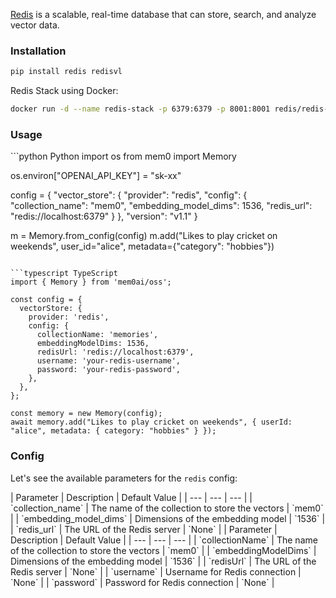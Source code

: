 [Redis](https://redis.io/) is a scalable, real-time database that can store, search, and analyze vector data.

### Installation
```bash
pip install redis redisvl
```

Redis Stack using Docker:
```bash
docker run -d --name redis-stack -p 6379:6379 -p 8001:8001 redis/redis-stack:latest
```

### Usage

<CodeGroup>
```python Python
import os
from mem0 import Memory

os.environ["OPENAI_API_KEY"] = "sk-xx"

config = {
    "vector_store": {
        "provider": "redis",
        "config": {
            "collection_name": "mem0",
            "embedding_model_dims": 1536,
            "redis_url": "redis://localhost:6379"
        }
    },
    "version": "v1.1"
}

m = Memory.from_config(config)
m.add("Likes to play cricket on weekends", user_id="alice", metadata={"category": "hobbies"})
```

```typescript TypeScript
import { Memory } from 'mem0ai/oss';

const config = {
  vectorStore: {
    provider: 'redis',
    config: {
      collectionName: 'memories',
      embeddingModelDims: 1536,
      redisUrl: 'redis://localhost:6379',
      username: 'your-redis-username',
      password: 'your-redis-password',
    },
  },
};

const memory = new Memory(config);
await memory.add("Likes to play cricket on weekends", { userId: "alice", metadata: { category: "hobbies" } });
```
</CodeGroup>

### Config

Let's see the available parameters for the `redis` config:

<Tabs>
<Tab title="Python">
| Parameter | Description | Default Value |
| --- | --- | --- |
| `collection_name` | The name of the collection to store the vectors | `mem0` |
| `embedding_model_dims` | Dimensions of the embedding model | `1536` |
| `redis_url` | The URL of the Redis server | `None` |
</Tab>
<Tab title="TypeScript">
| Parameter | Description | Default Value |
| --- | --- | --- |
| `collectionName` | The name of the collection to store the vectors | `mem0` |
| `embeddingModelDims` | Dimensions of the embedding model | `1536` |
| `redisUrl` | The URL of the Redis server | `None` |
| `username` | Username for Redis connection | `None` |
| `password` | Password for Redis connection | `None` |
</Tab>
</Tabs>